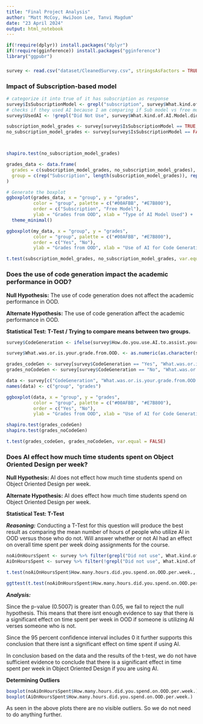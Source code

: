 ---
title: "Final Project Analysis"
author: "Matt McCoy, HwiJoon Lee, Tanvi Magdum"
date: "23 April 2024"
output: html_notebook
---

```{r InstallPackages, results='hide', echo=FALSE}
if(!require(dplyr)) install.packages("dplyr")
if(!require(gginference)) install.packages("gginference")
library("ggpubr")
```

### 

```{r, results='hide', echo=FALSE}
survey <- read.csv("dataset/CleanedSurvey.csv", stringsAsFactors = TRUE)
```

### Impact of Subscription-based model

```{r}
# categorize it into true of it has subscription as response
survey$IsSubscriptionModel <- grepl("subscription", survey$What.kind.of.AI.Model.did.you.use, ignore.case = TRUE)
# checks if they used AI because I am comparing if Sub model vs free model
survey$UsedAI <- !grepl("Did Not Use", survey$What.kind.of.AI.Model.did.you.use, ignore.case = TRUE)

subscription_model_grades <- survey[survey$IsSubscriptionModel == TRUE, "What.was.or.is.your.grade.from.OOD."]
no_subscription_model_grades <- survey[survey$IsSubscriptionModel == FALSE & survey$UsedAI == TRUE, "What.was.or.is.your.grade.from.OOD."]



shapiro.test(no_subscription_model_grades)

```

```{r}
grades_data <- data.frame(
  grades = c(subscription_model_grades, no_subscription_model_grades),
  group = c(rep("Subscription", length(subscription_model_grades)), rep("Free Model", length(no_subscription_model_grades)))
)

# Generate the boxplot
ggboxplot(grades_data, x = "group", y = "grades",
          color = "group", palette = c("#00AFBB", "#E7B800"),
          order = c("Subscription", "Free Model"),
          ylab = "Grades from OOD", xlab = "Type of AI Model Used") +
  theme_minimal()
```

```{r}
ggboxplot(my_data, x = "group", y = "grades",
          color = "group", palette = c("#00AFBB", "#E7B800"),
          order = c("Yes", "No"),
          ylab = "Grades from OOD", xlab = "Use of AI for Code Generation")

t.test(subscription_model_grades, no_subscription_model_grades, var.equal = FALSE)

```

### Does the use of code generation impact the academic performance in OOD?

**Null Hypothesis:** The use of code generation does not affect the academic performance in OOD.

**Alternate Hypothesis:** The use of code generation affect the academic performance in OOD.

**Statistical Test: T-Test / Trying to compare means between two groups.**

```{r}
survey$CodeGeneration <- ifelse(survey$How.do.you.use.AI.to.assist.your.work.if.you.use.them. == "Code Generation", "Yes", "No")

survey$What.was.or.is.your.grade.from.OOD. <- as.numeric(as.character(survey$What.was.or.is.your.grade.from.OOD.))

grades_codeGen <- survey[survey$CodeGeneration == "Yes", "What.was.or.is.your.grade.from.OOD."]
grades_noCodeGen <- survey[survey$CodeGeneration == "No", "What.was.or.is.your.grade.from.OOD."]

data <- survey[c("CodeGeneration", "What.was.or.is.your.grade.from.OOD.")]
names(data) <- c("group", "grades")

ggboxplot(data, x = "group", y = "grades",
          color = "group", palette = c("#00AFBB", "#E7B800"),
          order = c("Yes", "No"),
          ylab = "Grades from OOD", xlab = "Use of AI for Code Generation")

shapiro.test(grades_codeGen)
shapiro.test(grades_noCodeGen)

```

```{r}
t.test(grades_codeGen, grades_noCodeGen, var.equal = FALSE)

```

### Does AI effect how much time students spent on Object Oriented Design per week?

**Null Hypothesis:** AI does not effect how much time students spend on Object Oriented Design per week.

**Alternate Hypothesis:** AI does effect how much time students spend on Object Oriented Design per week.

**Statistical Test: T-Test**

***Reasoning:*** Conducting a T-Test for this question will produce the best result as comparing the mean number of hours of people who utilize AI in OOD versus those who do not. Will answer whether or not AI had an effect on overall time spent per week doing assignments for the course.

```{r}
noAiOnHoursSpent <- survey %>% filter(grepl("Did not use", What.kind.of.AI.Model.did.you.use.))
AiOnHoursSpent <- survey %>% filter(!grepl("Did not use", What.kind.of.AI.Model.did.you.use.))

t.test(noAiOnHoursSpent$How.many.hours.did.you.spend.on.OOD.per.week., AiOnHoursSpent$How.many.hours.did.you.spend.on.OOD.per.week.)

ggttest(t.test(noAiOnHoursSpent$How.many.hours.did.you.spend.on.OOD.per.week., AiOnHoursSpent$How.many.hours.did.you.spend.on.OOD.per.week.))
```

***Analysis:***

Since the p-value (0.5007) is greater than 0.05, we fail to reject the null hypothesis. This means that there isnt enough evidence to say that there is a significant effect on time spent per week in OOD if someone is utilizing AI verses someone who is not.

Since the 95 percent confidence interval includes 0 it further supports this conclusion that there isnt a significant effect on time spent if using AI.

In conclusion based on the data and the results of the t-test, we do not have sufficient evidence to conclude that there is a significant effect in time spent per week in Object Oriented Design if you are using AI.

**Determining Outliers**

```{r}
boxplot(noAiOnHoursSpent$How.many.hours.did.you.spend.on.OOD.per.week.)
boxplot(AiOnHoursSpent$How.many.hours.did.you.spend.on.OOD.per.week.)
```

As seen in the above plots there are no visible outliers. So we do not need to do anything further.
